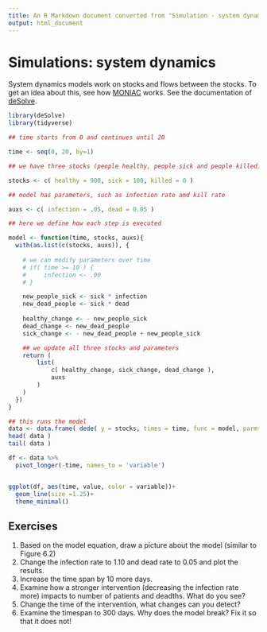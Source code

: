 ```yaml
---
title: An R Markdown document converted from "Simulation - system dynamics (R).ipynb"
output: html_document
---
```


# Simulations: system dynamics

System dynamics models work on stocks and flows between the stocks.
To get an idea about this, see how [MONIAC](https://www.youtube.com/watch?v=rVOhYROKeu4) works.
See the documentation of [deSolve](https://cran.r-project.org/web/packages/deSolve/index.html).

```r
library(deSolve)
library(tidyverse)
```

```r
## time starts from 0 and continues until 20

time <- seq(0, 20, by=1)

## we have three stocks (people healthy, people sick and people killed)

stocks <- c( healthy = 900, sick = 100, killed = 0 )

## model has parameters, such as infection rate amd kill rate

auxs <- c( infection = .05, dead = 0.05 )
```

```r
## here we define how each step is executed

model <- function(time, stocks, auxs){
  with(as.list(c(stocks, auxs)), {
      
    # we can modify parameters over time
    # if( time >= 10 ) {
    #     infection <- .00
    # }

    new_people_sick <- sick * infection
    new_dead_people <- sick * dead
      
    healthy_change <- - new_people_sick
    dead_change <- new_dead_people
    sick_change <- - new_dead_people + new_people_sick

    ## we update all three stocks and parameters
    return (
        list(
            c( healthy_change, sick_change, dead_change ),
            auxs
        )
    )
  }) 
}
```

```r
## this runs the model
data <- data.frame( dede( y = stocks, times = time, func = model, parms = auxs, method = "lsodar"))
head( data )
tail( data )
```

```r
df <- data %>% 
  pivot_longer(-time, names_to = 'variable')


ggplot(df, aes(time, value, color = variable))+
  geom_line(size =1.25)+
  theme_minimal()
```

## Exercises

1. Based on the model equation, draw a picture about the model (similar to Figure 6.2)
1. Change the infection rate to 1.10 and dead rate to 0.05 and plot the results.
1. Increase the time span by 10 more days.
1. Examine how a stronger intervention (decreasing the infection rate more) impacts to number of patients and deadths. What do you see?
1. Change the time of the intervention, what changes can you detect?
1. Examine the timespan to 300 days. Why does the model break? Fix it so that it does not!

